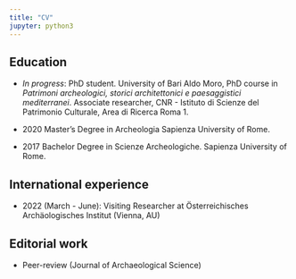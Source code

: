 ---
title: "CV"
jupyter: python3
---

## Education

-   *In progress*: PhD student. University of Bari Aldo Moro, PhD course in *Patrimoni archeologici, storici architettonici e paesaggistici mediterranei*. Associate researcher, CNR - Istituto di Scienze del Patrimonio Culturale, Area di Ricerca Roma 1.

-   2020 Master's Degree in Archeologia Sapienza University of Rome.

-   2017 Bachelor Degree in Scienze Archeologiche. Sapienza University of Rome.

## International experience

-   2022 (March - June): Visiting Researcher at Österreichisches Archäologisches Institut (Vienna, AU)

## Editorial work

-   Peer-review (Journal of Archaeological Science)
